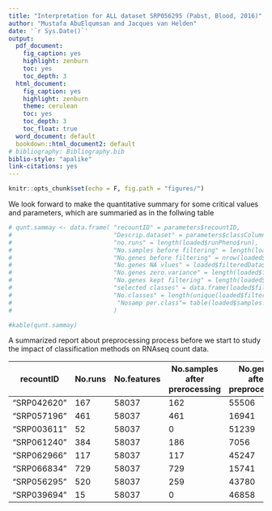 ```yaml
---
title: "Interpretation for ALL dataset SRP056295 (Pabst, Blood, 2016)"
author: "Mustafa AbuElqumsan and Jacques van Helden"
date: '`r Sys.Date()`'
output:
  pdf_document:
    fig_caption: yes
    highlight: zenburn
    toc: yes
    toc_depth: 3
  html_document:
    fig_caption: yes
    highlight: zenburn
    theme: cerulean
    toc: yes
    toc_depth: 3
    toc_float: true
  word_document: default
  bookdown::html_document2: default 
# bibliography: Bibliography.bib
biblio-style: "apalike"
link-citations: yes
---
```


```r
knitr::opts_chunk$set(echo = F, fig.path = "figures/")

```

We look forward to make the quantitative summary for some critical values and parameters, which are summaried as in the follwing table 

```r
# qunt.sammay <- data.frame( "recountID" = parameters$recountID,
#                            "Descrip.dataset" = parameters$classColumn,
#                            "no.runs" = length(loaded$runPheno$run),
#                            "No.samples before filtering" = length(loaded$runPheno$sample),
#                            "No.genes before filtering" = nrow(loaded$countsPerRuns),
#                            "No.genes NA vlues" = loaded$filteredData$naGenes,
#                            "No.genes zero.variance" = length(loaded$filteredData$zeroVarGenes),
#                            "No.genes kept filtering" = length(loaded$filteredData$keptGenes),
#                            "selected classes" = data.frame(loaded$filteredData$selectedClasses),
#                            "No.classes" = length(unique(loaded$filteredData$classes)),
#                             "Nosamp per.class"= table(loaded$samples.per.class)
#                            )

#kable(qunt.sammay)
```

A summarized report about preprocessing process before we start to study the impact of classification methods on RNAseq count data.



| recountID | No.runs | No.features | No.samples after prerocessing | No.genes after preprocessing | unique samples | pheno Table dimensions | No. of classes |
|---------------------------|--------|--------|--------|--------|--------|--------|--------|
| "SRP042620"| 167 |58037  | 162 | 55506 | 167 | 162 X 22 | 5 |
| "SRP057196"| 461 |58037 | 461 | 16941 | 461| 461 X 26 | 9 |
| "SRP003611"| 52  |58037 | 0 | 51239 | 8| 0 X 17 |
| "SRP061240"| 384  |58037 | 186 | 7056 | 192 | 186 X 19 | 3 |
| "SRP062966"| 117 |  58037 | 117 | 45247 | 117 | 117 X 25 | 2 |
| "SRP066834"| 729 |  58037 |  729| 15741 |729 | 729 X 23 | 3 |
| "SRP056295"| 520 | 58037 | 259  | 43780 | 263 | 259 X 17 |  2  |
| "SRP039694"| 15  | 58037 | 0  | 46858 | 0 | 0 X 25 |  0  |
